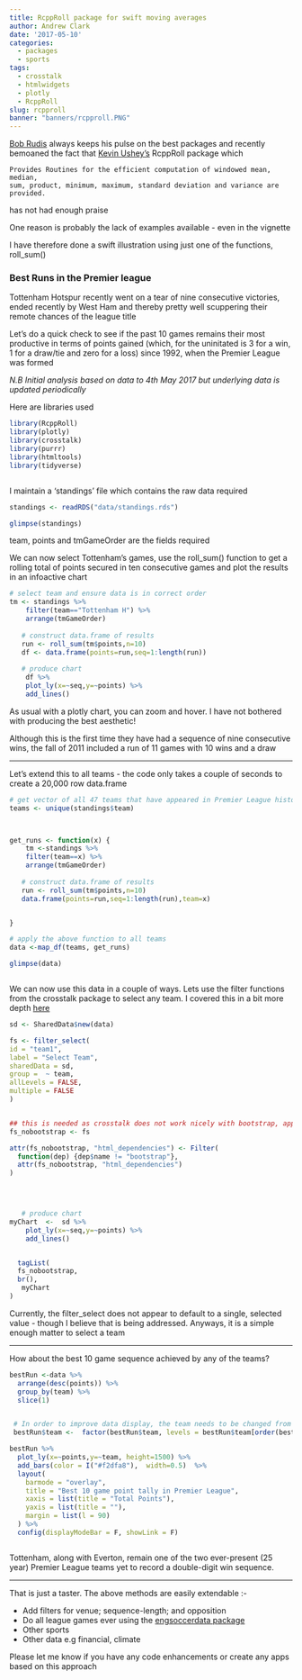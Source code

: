 ```yaml
---
title: RcppRoll package for swift moving averages
author: Andrew Clark
date: '2017-05-10'
categories:
  - packages
  - sports
tags:
  - crosstalk
  - htmlwidgets
  - plotly
  - RcppRoll
slug: rcpproll
banner: "banners/rcpproll.PNG"
---
```


[Bob Rudis](https://twitter.com/hrbrmstr) always keeps his pulse on the best packages and recently bemoaned the fact that [Kevin Ushey's](https://twitter.com/kevin_ushey) RcppRoll package which 

    Provides Routines for the efficient computation of windowed mean, median,
    sum, product, minimum, maximum, standard deviation and variance are provided.
    
has not had enough praise

One reason is probably the lack of examples available - even in the vignette

I have therefore done a swift illustration using just one of the functions, roll_sum()

### Best Runs in the Premier league

Tottenham Hotspur recently went on a tear of nine consecutive victories, ended recently by West Ham and thereby pretty well scuppering their remote chances of the league title



Let's do a quick check to see if the past 10 games remains their most productive in terms of points gained (which, for the uninitated is 3  for a win, 1 for a draw/tie and zero for a loss) since 1992, when the Premier League was formed

_N.B Initial analysis based on data to 4th May 2017 but underlying data is updated periodically_

Here are libraries used

```r

library(RcppRoll)
library(plotly)
library(crosstalk)
library(purrr)
library(htmltools)
library(tidyverse)



```


 I maintain a 'standings' file which contains the raw data required

```r

standings <- readRDS("data/standings.rds")

glimpse(standings)

```

team, points and tmGameOrder are the fields required

We can now select Tottenham's games, use the roll_sum() function to get a rolling total of points secured in ten consecutive games and plot the results in an infoactive chart

```r

# select team and ensure data is in correct order
tm <- standings %>% 
    filter(team=="Tottenham H") %>% 
    arrange(tmGameOrder)
 
   # construct data.frame of results
   run <- roll_sum(tm$points,n=10)
   df <- data.frame(points=run,seq=1:length(run))
  
   # produce chart
    df %>% 
    plot_ly(x=~seq,y=~points) %>% 
    add_lines()


```

As usual with a plotly chart, you can zoom and hover. I have not bothered with producing the best aesthetic!

Although this is the first time they have had a sequence of nine consecutive wins, the fall of 2011 included a run of 11 games with 10 wins and a draw

---

Let's extend this to all teams - the code only takes a couple of seconds to create a 20,000 row data.frame


```r

# get vector of all 47 teams that have appeared in Premier League history
teams <- unique(standings$team)



get_runs <- function(x) {
    tm <-standings %>% 
    filter(team==x) %>% 
    arrange(tmGameOrder)
 
   # construct data.frame of results
   run <- roll_sum(tm$points,n=10)
   data.frame(points=run,seq=1:length(run),team=x)


}

# apply the above function to all teams
data <-map_df(teams, get_runs)

glimpse(data)



```


We can now use this data in a couple of ways. Lets use the filter functions from the crosstalk package to select any team. I covered this in a bit more depth [here](https://www.mytinyshinys.com/post/badDrivers_538/)




```r

sd <- SharedData$new(data)

fs <- filter_select(
id = "team1",
label = "Select Team",
sharedData = sd,
group =  ~ team,
allLevels = FALSE,
multiple = FALSE
)


## this is needed as crosstalk does not work nicely with bootstrap, apparently
fs_nobootstrap <- fs

attr(fs_nobootstrap, "html_dependencies") <- Filter(
  function(dep) {dep$name != "bootstrap"},
  attr(fs_nobootstrap, "html_dependencies")
)



  
   # produce chart
myChart  <-  sd %>% 
    plot_ly(x=~seq,y=~points) %>% 
    add_lines()


  tagList(
  fs_nobootstrap,
  br(),
   myChart
)

```

Currently, the filter_select does not appear to default to a single, selected value - though I believe that is being addressed. Anyways, it is a simple enough matter to select a team


---

How about the best 10 game sequence achieved by any of the teams?

```r

bestRun <-data %>% 
  arrange(desc(points)) %>% 
  group_by(team) %>%
  slice(1)


 # In order to improve data display, the team needs to be changed from a character to a factor and ordered
 bestRun$team <-  factor(bestRun$team, levels = bestRun$team[order(bestRun$points)])

bestRun %>% 
  plot_ly(x=~points,y=~team, height=1500) %>% 
  add_bars(color = I("#f2dfa8"),  width=0.5)  %>% 
  layout(
    barmode = "overlay",
    title = "Best 10 game point tally in Premier League",
    xaxis = list(title = "Total Points"),
    yaxis = list(title = ""),
    margin = list(l = 90)
  ) %>%
  config(displayModeBar = F, showLink = F)



```



Tottenham, along with Everton, remain one of the two ever-present (25 year) Premier League teams yet to record a double-digit win sequence.

---

That is just a taster. The above methods are easily extendable :-

* Add filters for venue; sequence-length; and opposition
* Do all league games ever using the [engsoccerdata package](https://github.com/jalapic/engsoccerdata)
* Other sports
* Other data e.g financial, climate

Please let me know if you have any code enhancements or create any apps based on this approach
